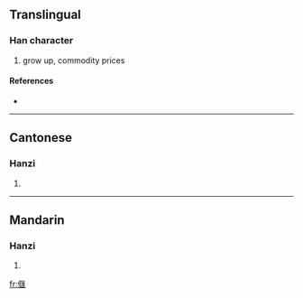==Translingual==

===Han character===
{{Han char|rn=9|rad=人|as=13|sn=15|four=|canj=人尸水土 (OSEG)}}

# grow up, commodity prices

====References====
* {{Han ref|kx=0118.120|hdz=10224.090|uh=3491|ud=13457}}

----

==Cantonese==

===Hanzi===
{{yue-hanzi|jyut=|y=hung2, kui2 wak6}}

# {{defn|Cantonese}}

----

==Mandarin==

===Hanzi===
{{cmn-hanzi|pin=[[huì]] ([[hui4]]), [[kuǐ]] ([[kui3]])|wg=hui<sup>4</sup>, k'uei<sup>3</sup>}}

# {{defn|Mandarin}}

[[fr:㒑]]